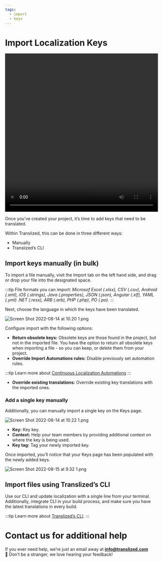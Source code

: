 ```yaml
---
tags:
  - import
  - keys
---
```


# Import Localization Keys

<video width="100%" height="520" controls>
  <source
    src="/guides/importing-localization-keys/Translized_Guide_-_Import.mp4"
    type="video/mp4"
  />
</video>

Once you’ve created your project, it’s time to add keys that need to be translated.

Within Translized, this can be done in three different ways:

- Manually
- Translized’s CLI

## Import keys manually (in bulk)

To import a file manually, visit the Import tab on the left hand side, and drag or drop your file into the designated space.

:::tip
File formats you can import: *Microsof Excel (.xlsx), CSV (.csv), Android (.xml), iOS (.strings), Java (.properties), JSON (.json), Angular (.xlf), YAML (.yml) .NET (.resx), ARB (.arb), PHP (.php), PO (.po).*
:::

Next, choose the language in which the keys have been translated.

![Screen Shot 2022-08-14 at 10.20 1.png](/guides/importing-localization-keys/Screen_Shot_2022-08-14_at_10.20_1.png)

Configure import with the following options:

- **Return obsolete keys:** Obsolete keys are those found in the project, but not in the imported file. You have the option to return all obsolete keys when importing a file - so you can keep, or delete them from your project.
- **Override Import Automations rules:** Disable previously set automation rules.

:::tip
Learn more about [Continuous Localization Automations](/docs/features/continuous-localization-automations)
:::

- **Override existing translations:** Override existing key translations with the imported ones.

### Add a single key manually

Additionally, you can manually import a single key on the Keys page.

![Screen Shot 2022-08-14 at 10.22 1.png](/guides/importing-localization-keys/Screen_Shot_2022-08-14_at_10.22_1.png)

- **Key:** Key key.
- **Context:** Help your team members by providing additional context on where the key is being used.
- **Key tag:** Tag your newly imported key.

Once imported, you’ll notice that your Keys page has been populated with the newly added keys.

![Screen Shot 2022-08-15 at 9.32 1.png](/guides/importing-localization-keys/Screen_Shot_2022-08-15_at_9.32_1.png)

## Import files using Translized’s CLI

Use our CLI and update localization with a single line from your terminal. Additionally, integrate CLI in your build process, and make sure you have the latest translations in every build.

:::tip
Learn more about [Translized’s CLI](/docs/cli/homebrew).
:::

# Contact us for additional help

If you ever need help, we’re just an email away at **info@translized.com** 👋 Don’t be a stranger, we love hearing your feedback!
